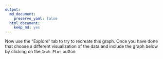 ```yaml
---
output: 
  md_document:
    preserve_yaml: false
  html_document: 
    keep_md: yes
---
```


<p></p>
Now use the "Explore" tab to try to recreate this graph. Once you have done that choose a different visualization of the data and include the graph below by clicking on the `Grab Plot` button
